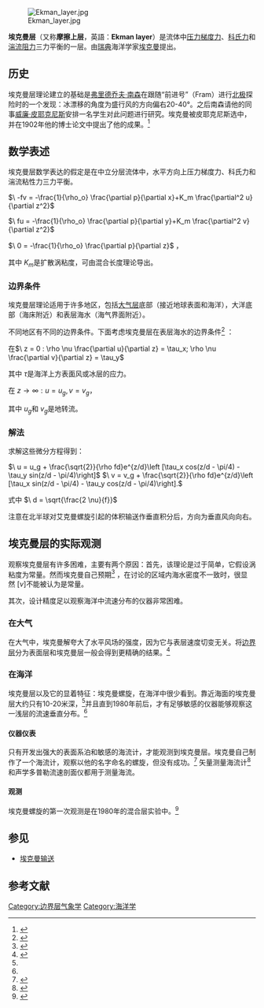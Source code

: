 [[File:Ekman_layer.jpg|thumb]]

'''埃克曼层'''（又称'''摩擦上层'''，英語：'''Ekman layer'''）是流体中[[壓強梯度力|压力梯度力]]、[[科氏力|科氏力]]和[[阻力|湍流阻力]]三力平衡的一层。由[[瑞典|瑞典]]海洋学家[[埃克曼|埃克曼]]提出。

== 历史 ==

埃克曼层理论建立的基础是[[弗里德乔夫·南森|弗里德乔夫·南森]]在跟随“前进号”（Fram）进行[[北极|北极]]探险时的一个发现：冰漂移的角度为盛行风的方向偏右20-40°。之后南森请他的同事[[威廉·皮耶克尼斯|威廉·皮耶克尼斯]]安排一名学生对此问题进行研究。埃克曼被皮耶克尼斯选中，并在1902年他的博士论文中提出了他的成果。<ref name="Cushman">{{cite book |last=Cushman-Roisin |first=Benoit |url=http://engineering.dartmouth.edu/faculty/regular/benoitroisin.html |title=Introduction to Geophysical Fluid Dynamics |edition=1st |year=1994 |publisher=Prentice Hall |language=en |pages=76-77 |chapter=Chapter 5 - The Ekman Layer |access-date=2009-08-06 |archive-date=2009-07-26 |archive-url=https://web.archive.org/web/20090726090406/http://engineering.dartmouth.edu/faculty/regular/benoitroisin.html |dead-url=no }}</ref>

== 数学表述 ==

埃克曼层数学表达的假定是在中立分层流体中，水平方向上压力梯度力、科氏力和湍流粘性力三力平衡。

<math>\ -fv = -\frac{1}{\rho_o} \frac{\partial p}{\partial x}+K_m \frac{\partial^2 u}{\partial z^2} </math>

<math>\ fu = -\frac{1}{\rho_o} \frac{\partial p}{\partial y}+K_m \frac{\partial^2 v}{\partial z^2} </math>

<math>\ 0 = -\frac{1}{\rho_o} \frac{\partial p}{\partial z}</math> ，

其中<math>\ K_m</math>是扩散涡粘度，可由混合长度理论导出。

=== 边界条件 ===

埃克曼层理论适用于许多地区，包括[[大气层|大气层]]底部（接近地球表面和海洋），大洋底部（海床附近）和表层海水（海气界面附近）。

不同地区有不同的边界条件。下面考虑埃克曼层在表层海水的边界条件<ref name="Vallis">{{cite book |last=Vallis |first=Geoffrey K. |url=http://www.princeton.edu/~gkv/ |title=Atmospheric and Oceanic Fluid Dynamics |edition=1st |year=2006 |publisher=Cambridge University Press |location=Cambridge, UK |language=en |pages=112-113 |chapter=Chapter 2 - Effects of Rotation and Stratification |access-date=2009-08-06 |archive-date=2009-01-23 |archive-url=https://web.archive.org/web/20090123021252/http://www.princeton.edu/~gkv/ |dead-url=no }}</ref> ：

在<math>\ z = 0 : \rho \nu \frac{\partial u}{\partial z} = \tau_x; \rho \nu \frac{\partial v}{\partial z} = \tau_y</math>

其中<math>\ \tau</math>是海洋上方表面风或冰层的应力。

在<math>\ z \to \infty : u = u_g, v = v_g</math>，

其中<math>\ u_g</math>和<math>\ v_g</math>是地转流。

=== 解法 ===

求解这些微分方程得到：

<math>\ u = u_g + \frac{\sqrt{2}}{\rho fd}e^{z/d}\left [\tau_x cos(z/d - \pi/4) - \tau_y sin(z/d - \pi/4)\right]</math>
<math>\ v = v_g + \frac{\sqrt{2}}{\rho fd}e^{z/d}\left [\tau_x sin(z/d - \pi/4) - \tau_y cos(z/d - \pi/4)\right].</math>

式中 <math>\ d = \sqrt{\frac{2 \nu}{f}} </math>

注意在北半球对艾克曼螺旋引起的体积输送作垂直积分后，方向为垂直风向向右。

== 埃克曼层的实际观测 ==

观察埃克曼层有许多困难，主要有两个原因：首先，该理论是过于简单，它假设涡粘度为常量。然而埃克曼自己预期<ref name="Ekman">{{cite journal | last = Ekman | first = V.W. | title = On the influence of the earth's rotation on ocean currents | journal = Ark. Mat. Astron. Fys. | volume = 2 | issue = 11 | pages = 1-52 | date = 1905 | accessdate = 12-08-2008}}</ref> ，在讨论的区域内海水密度不一致时，很显然<math>\ \left[\nu \right]</math>不能被认为是常量。

其次，设计精度足以观察海洋中流速分布的仪器非常困难。

=== 在大气 ===

在大气中，埃克曼解夸大了水平风场的强度，因为它与表层速度切变无关。将[[边界层|边界层]]分为表面层和埃克曼层一般会得到更精确的结果。<ref name="Holton">{{cite book |last=Holton |first=James R. |url=http://books.google.com/books?hl=en&id=fhW5oDv3EPsC |title=Dynamic Meteorology |edition=4th |series=International Geophysics Series |volume=88 |year=2004 |publisher=Elsevier Academic Press |location=Burlington, MA |language=en |pages=129-130 |chapter=Chapter 5 - The Planetary Boundary Layer |access-date=2009-08-06 |archive-date=2016-10-16 |archive-url=https://web.archive.org/web/20161016213053/https://books.google.com/books?hl=en&id=fhW5oDv3EPsC |dead-url=no }}</ref>

=== 在海洋 ===

埃克曼层以及它的显着特征：埃克曼螺旋，在海洋中很少看到。靠近海面的埃克曼层大约只有10-20米深，<ref name="Holton"></ref>并且直到1980年前后，才有足够敏感的仪器能够观察这一浅层的流速垂直分布。<ref name="Vallis"></ref>

==== 仪器仪表 ====

只有开发出强大的表面系泊和敏感的海流计，才能观测到埃克曼层。埃克曼自己制作了一个海流计，观察以他的名字命名的螺旋，但没有成功。<ref name="Rudnick">{{cite journal | last = Rudnick | first = Daniel | authorlink = chowder.ucsd.edu/ | title = Observations of Momentum Transfer in the Upper Ocean: Did Ekman Get It Right? | journal = Near-Boundary Processes and their Parameterization | publisher = School of Ocean and Earth Science and Technology | location = Manoa, Hawaii | date = 2003 | accessdate = 12-08-2008}} </ref>
矢量测量海流计<ref name="Weller"> {{cite journal | last = Weller | first = R.A. | coauthors = Davis, R.E. | title = A vector-measuring current meter | url = https://archive.org/details/sim_deep-sea-research_1980_27_0/page/565 | journal = Deep-Sea Res. | volume = 27 | pages = 565-582 | date = 1980 | accessdate = 12-08-2008}} </ref>和声学多普勒流速剖面仪都用于测量海流。

==== 观测 ====

埃克曼螺旋的第一次观测是在1980年的混合层实验中。<ref name="Davis">{{cite journal | last = Davis | first = R.E. | coauthors = R. de Szoeke, and P. Niiler. | title = Part II: Modelling the mixed layer response | url = https://archive.org/details/sim_deep-sea-research_1981_28/page/1453 | journal = Deep-Sea Res. | volume = 28 | pages = 1453-1475 | date = 1981 | accessdate = 12-08-2008}} </ref>

== 参见 ==

* [[埃克曼输送|埃克曼输送]]

== 参考文献 ==
{{reflist}}

{{Authority control}}
[[Category:边界层气象学|Category:边界层气象学]]
[[Category:海洋学|Category:海洋学]]
